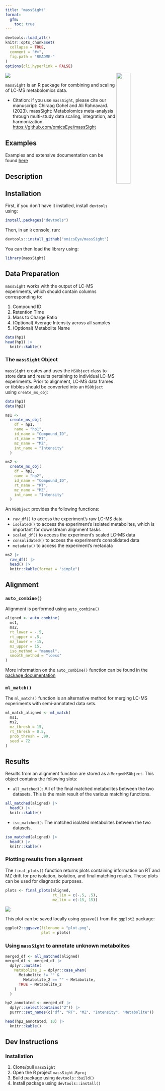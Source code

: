 ```yaml
---
title: "massSight"
format:
  gfm:
    toc: true
---
```


<!-- README.md is generated from README.qmd. Please edit that file -->

```r
devtools::load_all()
knitr::opts_chunk$set(
  collapse = TRUE,
  comment = "#>",
  fig.path = "README-"
)
options(cli.hyperlink = FALSE)
```

<img src="man/figures/massSight.png" align="right" width="30%"/></a>

[![](https://zenodo.org/badge/608216683.svg)](https://zenodo.org/badge/latestdoi/608216683)

`massSight` is an R package for combining and scaling of LC-MS metabolomics data.

-   Citation: if you use `massSight`, please cite our manuscript: Chiraag Gohel and Ali Rahnavard. (2023). massSight: Metabolomics meta-analysis through multi-study data scaling, integration, and harmonization. <https://github.com/omicsEye/massSight>

## Examples 

Examples and extensive documentation can be found [here](omicseye.github.io/massSight/)

## Description 

## Installation

First, if you don't have it installed, install `devtools` using:

```r
install.packages("devtools")
```

Then, in an `R` console, run: 

```r
devtools::install_github("omicsEye/massSight")
```

You can then load the library using:

```r
library(massSight)
```

## Data Preparation 

`massSight` works with the output of LC-MS experiments, which should contain columns corresponding to:

1.  Compound ID
2.  Retention Time
3.  Mass to Charge Ratio
4.  (Optional) Average Intensity across all samples
5.  (Optional) Metabolite Name

```r
data(hp1)
head(hp1) |>
  knitr::kable()
```

### The `massSight` Object

`massSight` creates and uses the `MSObject` class to store data and results pertaining to individual LC-MS experiments. Prior to alignment, LC-MS data frames or tibbles should be converted into an `MSObject` using `create_ms_obj`:

```r
data(hp1)
data(hp2)

ms1 <-
  create_ms_obj(
    df = hp1,
    name = "hp1",
    id_name = "Compound_ID",
    rt_name = "RT",
    mz_name = "MZ",
    int_name = "Intensity"
  )

ms2 <-
  create_ms_obj(
    df = hp2,
    name = "hp2",
    id_name = "Compound_ID",
    rt_name = "RT",
    mz_name = "MZ",
    int_name = "Intensity"
  )
```

An `MSObject` provides the following functions:

* `raw_df()` to access the experiment's raw LC-MS data 
* `isolated()` to access the experiment's isolated metabolites, which is important for downstream alignment tasks
* `scaled_df()` to access the experiment's scaled LC-MS data
* `consolidated()` to access the experiment's consolidated data
* `metadata()` to access the experiment's metadata

```r
ms2 |>
  raw_df() |>
  head() |>
  knitr::kable(format = "simple")
```

## Alignment

### `auto_combine()`

Alignment is performed using `auto_combine()`

```r
aligned <- auto_combine(
  ms1,
  ms2,
  rt_lower = -.5,
  rt_upper = .5,
  mz_lower = -15,
  mz_upper = 15,
  iso_method = "manual",
  smooth_method = "loess"
)
```

More information on the `auto_combine()` function can be found in the [package documentation](https://omicseye.github.io/massSight/reference/auto_combine.html)

### `ml_match()` 

The `ml_match()` function is an alternative method for merging LC-MS experiments with semi-annotated data sets. 

```r
ml_match_aligned <- ml_match(
  ms1,
  ms2,
  mz_thresh = 15,
  rt_thresh = 0.5,
  prob_thresh = .99,
  seed = 72
)
```

## Results

Results from an alignment function are stored as a `MergedMSObject`. This object contains the following slots:

- `all_matched()`: All of the final matched metabolites between the two datasets. This is the main result of the various matching functions.

```r
all_matched(aligned) |>
  head() |>
  knitr::kable()
```

- `iso_matched()`: The matched isolated metabolites between the two datasets.

```r
iso_matched(aligned) |>
  head() |>
  knitr::kable()
```


### Plotting results from alignment

The `final_plots()` function returns plots containing information on RT and MZ drift for pre isolation, isolation, and final matching results. These plots can be used for diagnostic purposes.

```r
plots <- final_plots(aligned,
                     rt_lim = c(-.5, .5),
                     mz_lim = c(-15, 15))
```

![](man/figures/final_plot_out.png)

This plot can be saved locally using `ggsave()` from the `ggplot2` package: 

```r
ggplot2::ggsave(filename = "plot.png",
                plot = plots)
```

### Using `massSight` to annotate unknown metabolites

```r
merged_df <- all_matched(aligned)
merged_df <- merged_df |>
  dplyr::mutate(
    Metabolite_2 = dplyr::case_when(
      Metabolite != "" &
        Metabolite_2 == "" ~ Metabolite,
      TRUE ~ Metabolite_2
    )
  )

hp2_annotated <- merged_df |>
  dplyr::select(contains("2")) |>
  purrr::set_names(c("df", "RT", "MZ", "Intensity", "Metabolite"))

head(hp2_annotated, 10) |>
  knitr::kable()
```

## Dev Instructions

### Installation

1.  Clone/pull `massSight`
2.  Open the R project `massSight.Rproj`
3.  Build package using `devtools::build()`
4.  Install package using `devtools::install()`
